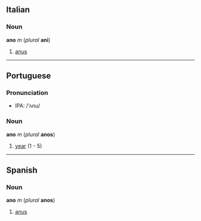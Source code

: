 == Italian ==
=== Noun ===
'''ano''' ''m'' (''plural'' '''ani''')

#[[anus]]

----
== Portuguese ==
===Pronunciation===
*IPA: /'ʌnu/

===Noun===
'''ano''' ''m'' (''plural'' '''anos''')

#[[year]] (1 - 5)

----
==Spanish==
===Noun===
'''ano''' ''m'' (''plural'' '''anos''')

#[[anus]]